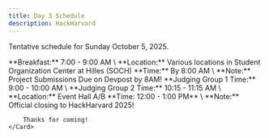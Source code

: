 ```yaml
---
title: Day 3 Schedule
description: HackHarvard
---
```



Tentative schedule for Sunday October 5, 2025.

<CardGrid stagger>
	<Card title="Meals" icon="apple">
		**Breakfast:** 7:00 - 9:00 AM \
		**Location:** Various locations in Student Organization Center at Hilles (SOCH)
	</Card>
	<Card title="Project Submission Deadline" icon="download">
		**Time:** By 8:00 AM \
		**Note:** Project Submissions Due on Devpost by 8AM!
	</Card>
	<Card title="Judging Sessions" icon="pen">
		**Judging Group 1 Time:** 9:00 - 10:00 AM \
		**Judging Group 2 Time:** 10:15 - 11:15 AM \
		**Location:** Event Hall A/B
	</Card>
	<Card title="Closing Ceremony" icon="rocket">
		**Time: 12:00 - 1:00 PM** \
		**Note:** Official closing to HackHarvard 2025! 
		
		Thanks for coming!
	</Card>
</CardGrid>

